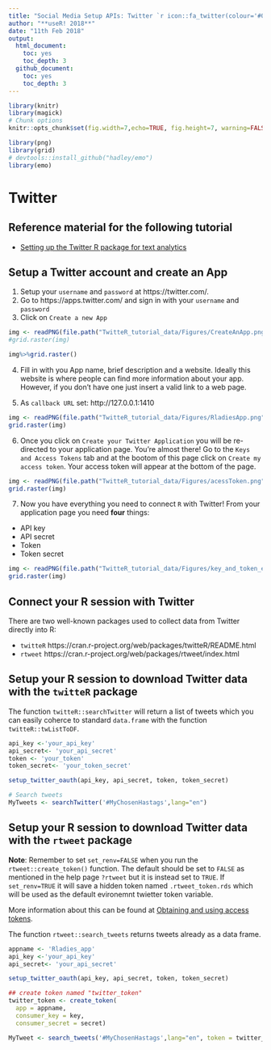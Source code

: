 ```yaml
---
title: "Social Media Setup APIs: Twitter `r icon::fa_twitter(colour='#00aced')`, Facebook `r icon::fa_facebook_f(colour='#3B5998')` and Instagram `r icon::fa_instagram(colour='#fb3958')`"
author: "**useR! 2018**"
date: "11th Feb 2018"
output:
  html_document:
    toc: yes
    toc_depth: 3
  github_document:
    toc: yes
    toc_depth: 3
---
```


```r
library(knitr)
library(magick)
# Chunk options
knitr::opts_chunk$set(fig.width=7,echo=TRUE, fig.height=7, warning=FALSE, message=FALSE,prompt=T,tidy=T,include=TRUE,cache=TRUE,fig.align='center',fig.asp=0.50,opts.label ="squarefigure",cache = TRUE)

library(png)
library(grid)
# devtools::install_github("hadley/emo")
library(emo)

```

# Twitter 

## Reference material for the following tutorial

* [Setting up the Twitter R package for text analytics](https://www.r-bloggers.com/setting-up-the-twitter-r-package-for-text-analytics/)

## Setup a Twitter account and create an App

1. Setup your `username` and `password` at https://twitter.com/. 
2. Go to https://apps.twitter.com/ and sign in with your `username` and `password`
3. Click on `Create a new App`

```r
img <- readPNG(file.path("TwitteR_tutorial_data/Figures/CreateAnApp.png"))
#grid.raster(img)

img%>%grid.raster()
```

4. Fill in with you App name, brief description and a website. Ideally this website is where people can find more information about your app. However, if you don't have one just insert a valid link to a web page.

5. As `callback URL` set: http://127.0.0.1:1410 

```r
img <- readPNG(file.path("TwitteR_tutorial_data/Figures/RladiesApp.png"))
grid.raster(img)
```

6. Once you click on `Create your Twitter Application` you will be re-directed to your application page. You're almost there! Go to the `Keys and Access Tokens` tab and at the bootom of this page click on `Create my access token`. Your access token will appear at the bottom of the page.

```r
img <- readPNG(file.path("TwitteR_tutorial_data/Figures/acessToken.png"))
grid.raster(img)
```


7. Now you have everything you need to connect `R` with Twitter! From your application page you need **four** things:

* API key
* API secret
* Token
* Token secret


```r
img <- readPNG(file.path("TwitteR_tutorial_data/Figures/key_and_token_example.png"))
grid.raster(img)
```


## Connect your R session with Twitter

There are two well-known packages used to collect data from Twitter directly into R:

* `twitteR` https://cran.r-project.org/web/packages/twitteR/README.html
* `rtweet` https://cran.r-project.org/web/packages/rtweet/index.html

## Setup your R session to download Twitter data with the `twitteR` package

The function `twitteR::searchTwitter` will return a list of tweets which you can easily coherce to standard `data.frame` with the function `twitteR::twListToDF`.

```r
api_key <-'your_api_key'
api_secret<- 'your_api_secret'
token <- 'your_token'
token_secret<- 'your_token_secret'

setup_twitter_oauth(api_key, api_secret, token, token_secret)

# Search tweets
MyTweets <- searchTwitter('#MyChosenHastags',lang="en")
```

## Setup your R session to download Twitter data with the `rtweet` package

**Note**: Remember to set `set_renv=FALSE` when you run the `rtweet::create_token()` function. The default should be set to `FALSE` as mentioned in the help page `?rtweet` but it is instead set to `TRUE`. If `set_renv=TRUE` it will save a hidden token named `.rtweet_token.rds` which will be used as the default evironemnt twietter token variable. 

More information about this can be found at [Obtaining and using access tokens](https://cran.r-project.org/web/packages/rtweet/vignettes/auth.html).

The function `rtweet::search_tweets` returns tweets already as a data frame.

```r
appname <- 'Rladies_app'
api_key <-'your_api_key'
api_secret<- 'your_api_secret'

setup_twitter_oauth(api_key, api_secret, token, token_secret)

## create token named "twitter_token"
twitter_token <- create_token(
  app = appname,
  consumer_key = key,
  consumer_secret = secret)

MyTweet <- search_tweets('#MyChosenHastags',lang="en", token = twitter_token)
```
